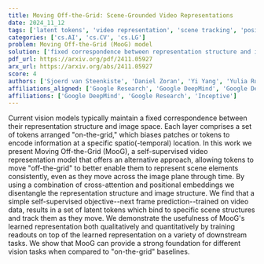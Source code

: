 ```yaml
---
title: Moving Off-the-Grid: Scene-Grounded Video Representations
date: 2024_11_12
tags: ['latent tokens', 'video representation', 'scene tracking', 'positional embeddings', 'self-supervised learning', 'cross-attention', 'downstream tasks']
categories: ['cs.AI', 'cs.CV', 'cs.LG']
problem: Moving Off-the-Grid (MooG) model
solution: ['fixed correspondence between representation structure and image space']
pdf_url: https://arxiv.org/pdf/2411.05927
arx_url: https://arxiv.org/abs/2411.05927
score: 4
authors: ['Sjoerd van Steenkiste', 'Daniel Zoran', 'Yi Yang', 'Yulia Rubanova', 'Rishabh Kabra', 'Carl Doersch', 'Dilara Gokay', 'Joseph Heyward', 'Etienne Pot', 'Klaus Greff', 'Drew A. Hudson', 'Thomas Albert Keck', 'Joao Carreira', 'Alexey Dosovitskiy', 'Mehdi S. M. Sajjadi', 'Thomas Kipf']
affiliations_aligned: ['Google Research', 'Google DeepMind', 'Google DeepMind', 'Google DeepMind', 'Google DeepMind', 'Google DeepMind', 'Google DeepMind', 'Google DeepMind', 'Google DeepMind', 'Google DeepMind', 'Google DeepMind', 'Google DeepMind', 'Google DeepMind', 'Inceptive', 'Google DeepMind', 'Google DeepMind']
affiliations: ['Google DeepMind', 'Google Research', 'Inceptive']
---
```



Current vision models typically maintain a fixed correspondence between their representation structure and image space. Each layer comprises a set of tokens arranged "on-the-grid," which biases patches or tokens to encode information at a specific spatio(-temporal) location. In this work we present Moving Off-the-Grid (MooG), a self-supervised video representation model that offers an alternative approach, allowing tokens to move "off-the-grid" to better enable them to represent scene elements consistently, even as they move across the image plane through time. By using a combination of cross-attention and positional embeddings we disentangle the representation structure and image structure. We find that a simple self-supervised objective--next frame prediction--trained on video data, results in a set of latent tokens which bind to specific scene structures and track them as they move. We demonstrate the usefulness of MooG's learned representation both qualitatively and quantitatively by training readouts on top of the learned representation on a variety of downstream tasks. We show that MooG can provide a strong foundation for different vision tasks when compared to "on-the-grid" baselines.